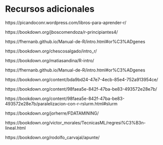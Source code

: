 # Recursos adicionales


https://picandoconr.wordpress.com/libros-para-aprender-r/


https://bookdown.org/jboscomendoza/r-principiantes4/

https://fhernanb.github.io/Manual-de-R/intro.html#or%C3%ADgenes

https://bookdown.org/chescosalgado/intro_r/

https://bookdown.org/matiasandina/R-intro/

https://fhernanb.github.io/Manual-de-R/intro.html#or%C3%ADgenes

https://bookdown.org/content/bda9bd24-47e7-4ecb-85e4-752a913954ce/


https://bookdown.org/content/98faea5e-842f-47ba-be83-493572e28e7b/

https://bookdown.org/content/98faea5e-842f-47ba-be83-493572e28e7b/paralelizacion-con-r-rslurm.html#slurm

https://bookdown.org/jorherre/FDATAMINING/

https://bookdown.org/victor_morales/TecnicasML/regresi%C3%B3n-lineal.html


https://bookdown.org/rodolfo_carvajal/apunte/
